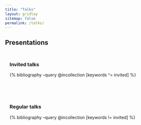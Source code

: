 ```yaml
---
title: "Talks"
layout: gridlay
sitemap: false
permalink: /talks/
---
```

## Presentations

```{=html}
<script src="https://bibbase.org/show?bib=https://bibbase.org/f/9Koszf53weC38JZgG/all_files.bib&filter=keywords:pres&group0=year&nocache=1&authorFirst=1&jsonp=1"></script>
```


<style>
.btn{
    margin-bottom:5px;
    padding-top:1px;
    padding-bottom:1px;
    padding-left:15px;
    padding-right:15px;
}
.jumbotron{
    padding:3%;
    padding-bottom:10px;
    padding-top:10px;
    margin-top:10px;
    margin-bottom:30px;
}
</style>

<div class="jumbotron">
### Invited talks
{% bibliography --query @incollection[keywords ^= invited] %}
</div>

<div class="jumbotron">
### Regular talks
{% bibliography --query @incollection[keywords != invited] %}
</div>
